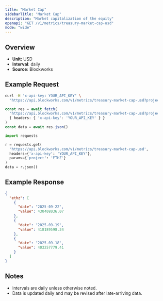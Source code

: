 ```yaml
---
title: "Market Cap"
sidebarTitle: "Market Cap"
description: "Market capitalization of the equity"
openapi: "GET /v1/metrics/treasury-market-cap-usd"
mode: "wide"
---
```


## Overview

- **Unit:** USD
- **Interval:** daily
- **Source:** Blockworks

## Example Request

<CodeGroup>

```bash cURL
curl -H "x-api-key: YOUR_API_KEY" \
  "https://api.blockworks.com/v1/metrics/treasury-market-cap-usd?project=ETHZ"
```

```typescript TypeScript
const res = await fetch(
  'https://api.blockworks.com/v1/metrics/treasury-market-cap-usd?project=ETHZ',
  { headers: { 'x-api-key': 'YOUR_API_KEY' } }
)
const data = await res.json()
```

```python Python
import requests

r = requests.get(
  'https://api.blockworks.com/v1/metrics/treasury-market-cap-usd',
  headers={'x-api-key': 'YOUR_API_KEY'},
  params={'project': 'ETHZ'}
)
data = r.json()
```

</CodeGroup>

## Example Response

```json
{
  "ethz": [
    {
      "date": "2025-09-22",
      "value": 430408036.07
    },
    {
      "date": "2025-09-19",
      "value": 418189598.34
    },
    {
      "date": "2025-09-18",
      "value": 403257779.41
    }
  ]
}
```

## Notes
- Intervals are daily unless otherwise noted.
- Data is updated daily and may be revised after late-arriving data.